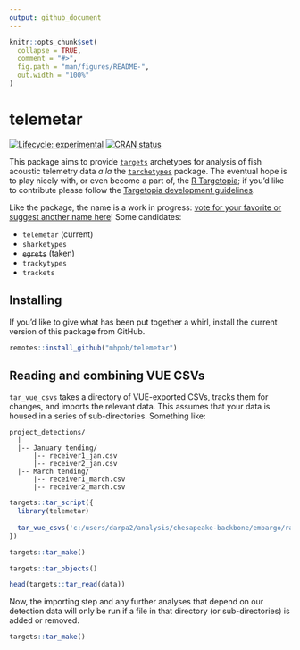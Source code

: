 ```yaml
---
output: github_document
---
```


<!-- README.md is generated from README.Rmd. Please edit that file -->

```r
knitr::opts_chunk$set(
  collapse = TRUE,
  comment = "#>",
  fig.path = "man/figures/README-",
  out.width = "100%"
)
```

# telemetar

<!-- badges: start -->
[![Lifecycle: experimental](https://img.shields.io/badge/lifecycle-experimental-orange.svg)](https://lifecycle.r-lib.org/articles/stages.html#experimental)
[![CRAN status](https://www.r-pkg.org/badges/version/telemetar)](https://CRAN.R-project.org/package=telemetar)
<!-- badges: end -->

This package aims to provide [`targets`](https://docs.ropensci.org/targets/) archetypes for analysis of fish acoustic telemetry data *a la* the [`tarchetypes`](https://docs.ropensci.org/tarchetypes/) package. The eventual hope is to play nicely with, or even become a part of, the [R Targetopia](https://wlandau.github.io/targetopia/); if you'd like to contribute please follow the [Targetopia development guidelines](https://wlandau.github.io/targetopia/contributing.html).

Like the package, the name is a work in progress: [vote for your favorite or suggest another name here](https://github.com/mhpob/telemetar/discussions/2)! Some candidates:

-   `telemetar` (current)
-   `sharketypes`
-   ~~`egrets`~~ (taken)
-   `trackytypes`
-   `trackets`

## Installing
If you'd like to give what has been put together a whirl, install the current version of this package from GitHub.

```r
remotes::install_github("mhpob/telemetar")
```

## Reading and combining VUE CSVs
`tar_vue_csvs` takes a directory of VUE-exported CSVs, tracks them for changes, and imports the relevant data. This assumes that your data is housed in a series of sub-directories. Something like:

```
project_detections/
  |
  |-- January tending/
      |-- receiver1_jan.csv
      |-- receiver2_jan.csv
  |-- March tending/
      |-- receiver1_march.csv
      |-- receiver2_march.csv
```


```r
targets::tar_script({
  library(telemetar)
  
  tar_vue_csvs('c:/users/darpa2/analysis/chesapeake-backbone/embargo/raw')
})

targets::tar_make()
```

```r
targets::tar_objects()

head(targets::tar_read(data))
```

Now, the importing step and any further analyses that depend on our detection data will only be run if a file in that directory (or sub-directories) is added or removed.

```r
targets::tar_make()
```

